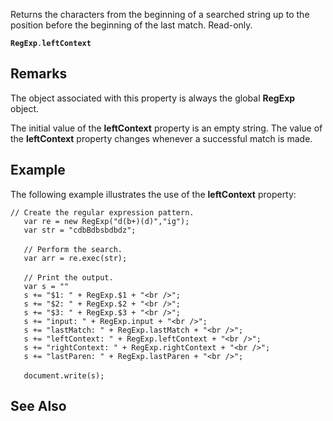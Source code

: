 Returns the characters from the beginning of a searched string up to the position before the beginning of the last match. Read-only.

 '''RegExp'''.'''leftContext'''

==Remarks==
The object associated with this property is always the global '''RegExp''' object.

The initial value of the '''leftContext''' property is an empty string. The value of the '''leftContext''' property changes whenever a successful match is made.


==Example==
The following example illustrates the use of the '''leftContext''' property:

 // Create the regular expression pattern.
    var re = new RegExp("d(b+)(d)","ig");
    var str = "cdbBdbsbdbdz";
 
    // Perform the search.
    var arr = re.exec(str);
 
    // Print the output.
    var s = "" 
    s += "$1: " + RegExp.$1 + "&lt;br /&gt;";
    s += "$2: " + RegExp.$2 + "&lt;br /&gt;";
    s += "$3: " + RegExp.$3 + "&lt;br /&gt;";
    s += "input: " + RegExp.input + "&lt;br /&gt;";
    s += "lastMatch: " + RegExp.lastMatch + "&lt;br /&gt;";
    s += "leftContext: " + RegExp.leftContext + "&lt;br /&gt;";
    s += "rightContext: " + RegExp.rightContext + "&lt;br /&gt;"; 
    s += "lastParen: " + RegExp.lastParen + "&lt;br /&gt;";
 
    document.write(s);

==See Also==

              

              

              

              

              

              

              
